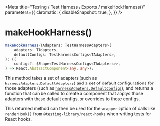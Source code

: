 
<Meta
    title="Testing / Test Harness / Exports / makeHookHarness()"
    parameters={{
        chromatic: {
            disableSnapshot: true,
        },
    }}
/>

# makeHookHarness()

```ts
makeHookHarness<TAdapters: TestHarnessAdapters>(
    adapters: TAdapters,
    defaultConfigs: TestHarnessConfigs<TAdapters>,
): ((
    configs?: $Shape<TestHarnessConfigs<TAdapters>>,
) => React.AbstractComponent<any, any>);
```

This method takes a set of adapters (such as [`harnessAdapters.DefaultAdapters`](/docs/testing-test-harness-exports-harnessadapters--page)) and a set of default configurations for those adapters (such as [`harnessAdapters.DefaultConfigs`](/docs/testing-test-harness-exports-harnessadapters--page)), and returns a function that can be called to create a component that applys those adapters with those default configs, or overrides to those configs.

This returned method can then be used for the `wrapper` option of calls like `renderHook()` from `@testing-library/react-hooks` when writing tests for React hooks.
